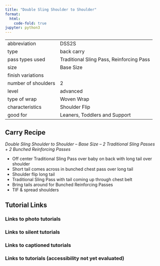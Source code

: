 ```yaml
---
title: "Double Sling Shoulder to Shoulder"
format:
  html:
    code-fold: true
jupyter: python3
---
```


| | 
|---|---
|abbreviation	|DSS2S
|type	|back carry
|pass types used	|Traditional Sling Pass, Reinforcing Pass
|size	|Base Size
|finish variations|	
|number of shoulders	|2
|level	|advanced
|type of wrap	|Woven Wrap
|characteristics	|Shoulder Flip
|good for	|Leaners, Toddlers and Support

## Carry Recipe
_Double Sling Shoulder to Shoulder – Base Size – 2 Traditional Sling Passes + 2 Bunched Reinforcing Passes_

- Off center Traditional Sling Pass over baby on back with long tail over shoulder
- Short tail comes across in bunched chest pass over long tail
- Shoulder flip long tail
- Traditional Sling Pass with tail coming up through chest belt
- Bring tails around for Bunched Reinforcing Passes
- TIF & spread shoulders

## Tutorial Links
### Links to photo tutorials
### Links to silent tutorials
### Links to captioned tutorials
### Links to tutorials (accessibility not yet evaluated)
